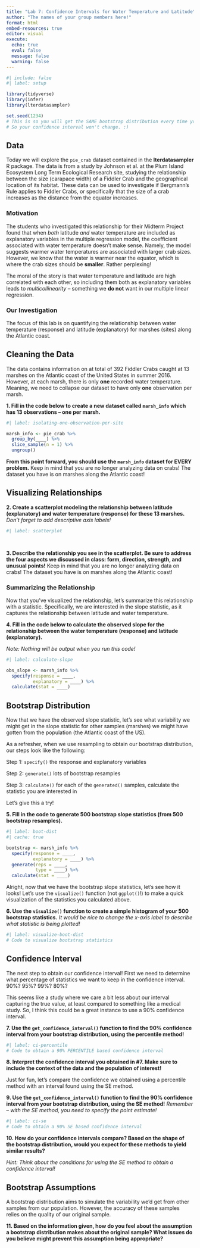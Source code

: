 ```yaml
---
title: "Lab 7: Confidence Intervals for Water Temperature and Latitude"
author: "The names of your group members here!"
format: html
embed-resources: true
editor: visual
execute: 
  echo: true
  eval: false
  message: false
  warning: false
---
```


```r
#| include: false
#| label: setup

library(tidyverse)
library(infer)
library(lterdatasampler)

set.seed(1234)
# This is so you will get the SAME bootstrap distribution every time you run your code
# So your confidence interval won't change. :) 
```

## Data

Today we will explore the `pie_crab` dataset contained in the **lterdatasampler** R package. The data is from a study by Johnson et al. at the Plum Island Ecosystem Long Term Ecological Research site, studying the relationship between the size (carapace width) of a Fiddler Crab and the geographical location of its habitat. These data can be used to investigate if Bergmann's Rule applies to Fiddler Crabs, or specifically that the size of a crab increases as the distance from the equator increases.

### Motivation

The students who investigated this relationship for their Midterm Project found that when *both* latitude *and* water temperature are included as explanatory variables in the multiple regression model, the coefficient associated with water temperature doesn't make sense. Namely, the model suggests warmer water temperatures are associated with larger crab sizes. However, we know that the water is warmer near the equator, which is where the crab sizes should be **smaller**. Rather perplexing!

The moral of the story is that water temperature and latitude are high correlated with each other, so including them both as explanatory variables leads to *multicollinearity* -- something we **do not** want in our multiple linear regression.

### Our Investigation

The focus of this lab is on quantifying the relationship between water temperature (response) and latitude (explanatory) for marshes (sites) along the Atlantic coast.

## Cleaning the Data

The data contains information on at total of 392 Fiddler Crabs caught at 13 marshes on the Atlantic coast of the United States in summer 2016. However, at each marsh, there is only **one** recorded water temperature. Meaning, we need to collapse our dataset to have only **one** observation per marsh.

**1. Fill in the code below to create a new dataset called `marsh_info` which has 13 observations -- one per marsh.**

```r
#| label: isolating-one-observation-per-site

marsh_info <- pie_crab %>% 
  group_by(____) %>% 
  slice_sample(n = 1) %>% 
  ungroup()
```

**From this point forward, you should use the `marsh_info` dataset for EVERY problem.** Keep in mind that you are no longer analyzing data on crabs! The dataset you have is on marshes along the Atlantic coast!

## Visualizing Relationships

**2. Create a scatterplot modeling the relationship between latitude (explanatory) and water temperature (response) for these 13 marshes.** *Don't forget to add descriptive axis labels!*

```r
#| label: scatterplot

  
```

**3. Describe the relationship you see in the scatterplot. Be sure to address the four aspects we discussed in class: form, direction, strength, and unusual points!** Keep in mind that you are no longer analyzing data on crabs! The dataset you have is on marshes along the Atlantic coast!

### Summarizing the Relationship

Now that you've visualized the relationship, let's summarize this relationship with a statistic. Specifically, we are interested in the slope statistic, as it captures the relationship between latitude and water temperature.

**4. Fill in the code below to calculate the observed slope for the relationship between the water temperature (response) and latitude (explanatory).**

*Note: Nothing will be output when you run this code!*

```r
#| label: calculate-slope

obs_slope <- marsh_info %>% 
  specify(response = ____, 
          explanatory = ____) %>% 
  calculate(stat = ____)
```

## Bootstrap Distribution

Now that we have the observed slope statistic, let's see what variability we might get in the slope statistic for other samples (marshes) we might have gotten from the population (the Atlantic coast of the US).

As a refresher, when we use resampling to obtain our bootstrap distribution, our steps look like the following:

Step 1: `specify()` the response and explanatory variables

Step 2: `generate()` lots of bootstrap resamples

Step 3: `calculate()` for each of the `generated()` samples, calculate the statistic you are interested in

Let's give this a try!

**5. Fill in the code to generate 500 bootstrap slope statistics (from 500 bootstrap resamples).**

```r
#| label: boot-dist
#| cache: true

bootstrap <- marsh_info %>% 
  specify(response = ____, 
          explanatory = ____) %>% 
  generate(reps = ____, 
           type = ____) %>% 
  calculate(stat = ____)
```

Alright, now that we have the bootstrap slope statistics, let's see how it looks! Let's use the `visualize()` function (not `ggplot()`!) to make a quick visualization of the statistics you calculated above.

**6. Use the `visualize()` function to create a simple histogram of your 500 bootstrap statistics.** *It would be nice to change the x-axis label to describe what statistic is being plotted!*

```r
#| label: visualize-boot-dist
# Code to visualize bootstrap statistics

```

## Confidence Interval

The next step to obtain our confidence interval! First we need to determine what percentage of statistics we want to keep in the confidence interval. 90%? 95%? 99%? 80%?

This seems like a study where we care a bit less about our interval capturing the true value, at least compared to something like a medical study. So, I think this could be a great instance to use a 90% confidence interval.

**7. Use the `get_confidence_interval()` function to find the 90% confidence interval from your bootstrap distribution, using the percentile method!**

```r
#| label: ci-percentile
# Code to obtain a 90% PERCENTILE based confidence interval


```

**8. Interpret the confidence interval you obtained in #7. Make sure to include the context of the data and the population of interest!**

Just for fun, let's compare the confidence we obtained using a percentile method with an interval found using the SE method.

**9. Use the `get_confidence_interval()` function to find the 90% confidence interval from your bootstrap distribution, using the SE method!** *Remember -- with the SE method, you need to specify the point estimate!*

```r
#| label: ci-se
# Code to obtain a 90% SE based confidence interval


```

**10. How do your confidence intervals compare? Based on the shape of the bootstrap distribution, would you expect for these methods to yield similar results?**

*Hint: Think about the conditions for using the SE method to obtain a confidence interval!*

## Bootstrap Assumptions

A bootstrap distribution aims to simulate the variability we'd get from other samples from our population. However, the accuracy of these samples relies on the quality of our original sample.

**11. Based on the information given, how do you feel about the assumption a bootstrap distribution makes about the original sample? What issues do you believe might prevent this assumption being appropriate?**
